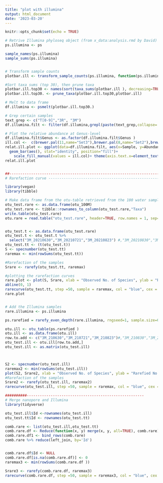```yaml
---
title: "plot with illumina"
output: html_document
date: '2023-03-20'
---
```


```r
knitr::opts_chunk$set(echo = TRUE)

# Retrive Illumina phyloseq object (from x_data:analysis.rmd by David)
ps.illumina <- ps

sample_names(ps.illumina)
sample_sums(ps.illumina)


# Transform sample counts
plotbar.ill <- transform_sample_counts(ps.illumina, function(ps.illumina) ps.illumina/sum(ps.illumina))

#Sort taxa sums (top 30), then prune taxa
plotbar.ill.top30 <- names(sort(taxa_sums(plotbar.ill ), decreasing=TRUE))[1:30]
plotbar.ill.top30. <- prune_taxa(plotbar.ill.top30,plotbar.ill)

# Melt to data frame
df.illumina <- psmelt(plotbar.ill.top30.)

# Grep certain samples
text_grep <- c("T[0-9]","3R", "3M")
df.illumina.filt <- filter(df.illumina,grepl(paste(text_grep,collapse='|'),Location))

# Plot the relative abundance at Genus-level
df.illumina.filt$Genus <- as.factor(df.illumina.filt$Genus )
ill.col <-  c(brewer.pal(11,name="Set3"),brewer.pal(8,name="Set2"),brewer.pal(9,"Set1"),brewer.pal(8,"Dark2")) 
relat.ill.plot <- ggplot(data=df.illumina.filt, aes(x=Sample, y=Abundance, fill=Genus ))+ facet_grid(~Location, scales="free_x")+
  geom_bar(aes(), stat="identity", position="fill")+
    scale_fill_manual(values = ill.col)+ theme(axis.text.x=element_text(angle=90, vjust=0.5),plot.title = element_text(hjust = 0.5))+ ggtitle(" Water samples Illumina")
relat.ill.plot 


##-----------------------------------------------------------------------------------------------
# Rarefaction curve ----------------------------------------------------------------

library(vegan)
library(tibble)

# Make data frame from the otu-table retrieved from the 100 water samples
otu_test.rare <- as.data.frame(otu_100M)
otu_test.rare <- tibble::rownames_to_column(otu_test.rare,"Taxa")
write.table(otu_test.rare)
otu.rare = read.table("otu_test.rare", header=TRUE, row.names = 1, sep=",")


otu_test.t <- as.data.frame(otu_test.rare)
otu_test.t <- otu_test.t %>%
  select("3M_20210630","3M_20210721","3M_20210823") #,"3M_20210830","3M_20210709")
otu_test.tt <- (t(otu_test.t))
S <- specnumber(otu_test.tt)
raremax <- min(rowSums(otu_test.tt))

#Rarefaction of the samples
Srare <- rarefy(otu_test.tt, raremax)

#plotting the rarefaction curves
rare.plot <- plot(S, Srare, xlab = "Observed No. of Species", ylab = "Rarefied No. of Species")
abline(0, 1)
rarecurve(otu_test.tt, step =50, sample = raremax, col = "blue", cex = 0.4, )
rare.plot


# Add the Illumina samples
rare.illumina <- ps.illumina

ps.rarefied = rarefy_even_depth(rare.illumina, rngseed=1, sample.size=0.1*min(sample_sums(rare.illumina )), replace=F)

otu.ill <- otu_table(ps.rarefied )
otu.ill <- as.data.frame(otu.ill)
row.to.add <- c("3M_210630","3M_210721","3M_210823")#,"3M_210830","3M_210709",)
otu_test.ill <- otu.ill[row.to.add,]
otu_test.ill <- as.matrix(otu_test.ill)



S2 <- specnumber(otu_test.ill)
raremax2 <- min(rowSums(otu_test.ill))
plot(S2, Srare2, xlab = "Observed No. of Species", ylab = "Rarefied No. of Species")
#Rarefaction of the samples
Srare2 <- rarefy(otu_test.ill, raremax2)
rarecurve(otu_test.ill, step =50, sample = raremax, col = "blue", cex = 0.4, )

##########------------------------------------------------------
# Merge nanopore and Illumina
library(tidyverse)

otu_test.ill$Id <-rownames(otu_test.ill)
otu_test.tt$Id <- rownames(otu_test.tt)

comb.rare <- list(otu_test.ill,otu_test.tt)
comb.rare.df <- Reduce(function(x, y) merge(x, y, all=TRUE), comb.rare)  
comb.rare.df1 <- bind_rows(comb.rare)
comb.rare %>% reduce(left_join, by='Id')


comb.rare.df$Id <- NULL
comb.rare.df[is.na(comb.rare.df)] <- 0
raremax3 <- min(rowSums(comb.rare.df ))

Srare3 <- rarefy(comb.rare.df, raremax3)
rarecurve(comb.rare.df, step =50, sample = raremax3, col = "blue", cex = 0.4, )

```
